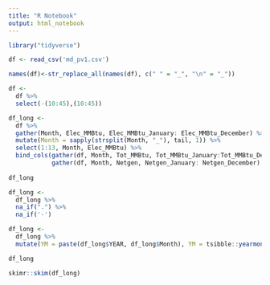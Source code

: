 ```yaml
---
title: "R Notebook"
output: html_notebook
---
```


```r
library("tidyverse")
```

```r

df <- read_csv('md_pv1.csv')

names(df)<-str_replace_all(names(df), c(" " = "_", "\n" = "_"))

df <-
  df %>%
  select(-(10:45),(10:45))

```

```r

df_long <- 
  df %>% 
  gather(Month, Elec_MMBtu, Elec_MMBtu_January: Elec_MMBtu_December) %>% 
  mutate(Month = sapply(strsplit(Month, "_"), tail, 1)) %>% 
  select(1:13, Month, Elec_MMBtu) %>% 
  bind_cols(gather(df, Month, Tot_MMBtu, Tot_MMBtu_January:Tot_MMBtu_December) %>% select(Tot_MMBtu), 
            gather(df, Month, Netgen, Netgen_January: Netgen_December) %>% select(Netgen))
  
df_long

```

```r

df_long <- 
  df_long %>% 
  na_if(".") %>% 
  na_if('-')

```

```r

df_long <- 
  df_long %>% 
  mutate(YM = paste(df_long$YEAR, df_long$Month), YM = tsibble::yearmonth(YM), YM = as.Date(YM))

df_long

```

```r

skimr::skim(df_long)

```
